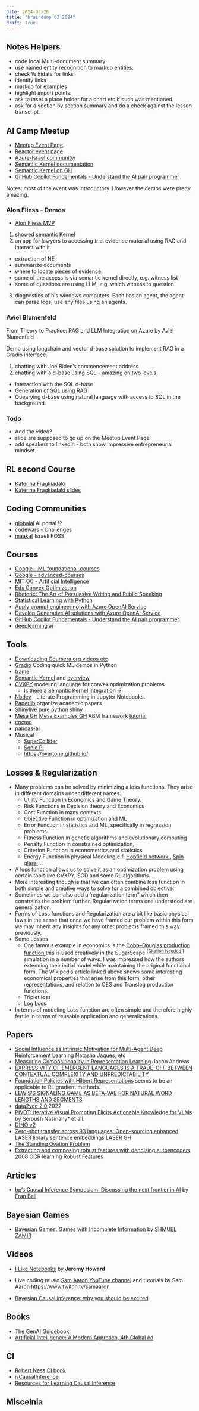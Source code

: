 ```yaml
---
date: 2024-03-26
title: "braindump 03 2024"
draft: True
---
```


## Notes Helpers

-   code local Multi-document summary
-   use named entity recognition to markup entities.
-   check Wikidata for links
-   identify links
-   markup for examples
-   highlight import points.
-   ask to inset a place holder for a chart etc if such was mentioned.
-   ask for a section by section summary and do a check against the lesson transcript.

## AI Camp Meetup

-   [Meetup Event Page](https://www.meetup.com/azureisrael/events/299975482/)
-   [Reactor event page](https://developer.microsoft.com/en-us/reactor/events/21812/)
-   [Azure-Israel community/](https://globalai.community/communities/azure-israel/)
-   [Semantic Kernel documentation](https://learn.microsoft.com/en-us/semantic-kernel/)
-   [Semantic Kernel on GH](https://github.com/microsoft/semantic-kernel)
-   [GitHub Copilot Fundamentals - Understand the AI pair programmer](https://learn.microsoft.com/en-us/training/paths/copilot//?wt.mc_id=3reg_21959_webpage_reactor)

Notes: most of the event was introductory. However the demos were pretty amazing.

### Alon Fliess - Demos

-  [Alon Fliess MVP ^<i class="bi bi-linkedin"></i>^](https://www.linkedin.com/in/alon-fliess-36655/)

1.  showed semantic Kernel
2.  an app for lawyers to accessing trial evidence material using RAG and interact with it.

-   extraction of NE
-   summarize documents
-   where to locate pieces of evidence.
-   some of the access is via semantic kernel directly, e.g. witness list
-   some of questions are using LLM, e.g. which witness to question

3.  diagnostics of his windows computers. Each has an agent, the agent can parse logs, use any files using an agents.

### Aviel Blumenfeld

From Theory to Practice: RAG and LLM Integration on Azure by Aviel Blumenfeld

Demo using langchain and vector d-base solution to implement RAG in a Gradio interface.

1.  chatting with Joe Biden's commencement address
2.  chatting with a d-base using SQL - amazing on two levels.

-   Interaction with the SQL d-base
-   Generation of SQL using RAG
-   Quearying d-base using natural language with access to SQL in the background.

### Todo

-   Add the video?
-   slide are supposed to go up on the Meetup Event Page
-   add speakers to linkedin - both show impressive entrepreneurial mindset.

## RL second Course

-   [Katerina Fragkiadaki](https://katefvision.github.io/#resources)
-   [Katerina Fragkiadaki slides](https://katefvision.github.io/katefSlides/RECITATIONtrajectoryoptimization_katef.pdf)

## Coding Communities

-   [globalai](https://globalai.community/) AI portal !?
-   [codewars](www.codewars.com) - Challenges
-   [maakaf](https://maakaf.netlify.app/) Israeli FOSS

## Courses

-   [Google - ML foundational-courses](https://developers.google.com/machine-learning/foundational-courses)
-   [Google - advanced-courses](https://developers.google.com/machine-learning/advanced-courses)
-   [MIT OC - Artificial Intelligence](https://ocw.mit.edu/courses/6-034-artificial-intelligence-fall-2010/resources/lecture-1-introduction-and-scope/)
-   [Edx Convex Optimization](https://learning.edx.org/course/course-v1:StanfordOnline+SOE-YCVX0001+1T2020/home)
-   [Rhetoric: The Art of Persuasive Writing and Public Speaking](https://courses.edx.org/courses/course-v1:HarvardX+AESTHINT15+3T2023/)
-   [Statistical Learning with Python](https://learning.edx.org/course/course-v1:StanfordOnline+SOHS-YSTATSLEARNINGP+1T2024/home)
-   [Apply prompt engineering with Azure OpenAI Service](https://learn.microsoft.com/en-us/training/modules/apply-prompt-engineering-azure-openai/?wt.mc_id=3reg_S-1295_webpage_reactor)
-   [Develop Generative AI solutions with Azure OpenAI Service](https://learn.microsoft.com/en-us/training/paths/develop-ai-solutions-azure-openai/?wt.mc_id=3reg_S-1295_webpage_reactor)
-   [GitHub Copilot Fundamentals - Understand the AI pair programmer](https://learn.microsoft.com/en-us/training/paths/copilot//?wt.mc_id=3reg_21959_webpage_reactor)
-   [deeplearning.ai](https://learn.deeplearning.ai/)


## Tools

-   [Downloading Coursera.org videos etc](https://github.com/raffaem/cs-dlp%5D)
-   [Gradio]() Coding quick ML demos in Python
-   [trame](https://kitware.github.io/trame/guide/)
-   [Semantic Kernel](https://github.com/microsoft/semantic-kernel) and [overview](https://learn.microsoft.com/en-us/semantic-kernel/overview/)
-   [CVXPY](https://www.cvxpy.org/) modeling language for convex optimization problems
    -   Is there a Semantic Kernel integration !?
-   [Nbdev]() - Literate Programming in Jupyter Notebooks.
-   [Paperlib](https://paperlib.app/en/download.html) organize academic papers
-   [Shinylive](https://github.com/quarto-ext/shinylive) pure python shiny
-   [Mesa GH]() [Mesa Examples GH](https://github.com/projectmesa/mesa-examples/tree/main) ABM framework [tutorial](https://mesa.readthedocs.io/en/main/tutorials/intro_tutorial.html)
-   [cocmd](https://cocmd.org/)
-   [pandas-ai](https://github.com/Sinaptik-AI/pandas-ai)
-   Musical
    -   [SuperCollider](https://supercollider.github.io/)
    -   [Sonic Pi](https://sonic-pi.net/)
    -   <https://overtone.github.io/>

## Losses & Regularization

-   Many problems can be solved by minimizing a loss functions. They arise in different domains under different names.
    -   Utility Function in Economics and Game Theory.
    -   Risk Functions in Decision theory and Economics
    -   Cost Function in many contexts
    -   Objective Function in optimization and ML
    -   Error Function in statistics and ML, specifically in regression problems.
    -   Fitness Function in genetic algorithms and evolutionary computing
    -   Penalty Function in constrained optimization,
    -   Criterion Function in econometrics and statistics
    -   Energy Function in physical Modeling c.f. [Hopfield network ^<i class="bi bi-wikipedia"></i>^](https://en.wikipedia.org/wiki/Hopfield_network), [Spin glass ^<i class="bi bi-wikipedia"></i>^](https://en.wikipedia.org/wiki/Spin_glass) ...
-   A loss function allows us to solve it as an optimization problem using certain tools like CVXPY, SGD and some RL algorithms.
-   More interesting though is that we can often combine loss function in both simple and creative ways to solve for a combined objective.
-   Sometimes we can also add a 'regularization term" which then constrains the problem further. Regularization terms one understood are generalization.
-   Forms of Loss functions and Regularization are a bit like basic physical laws in the sense that once we have framed our problem within this form we may inherit any insights for any other problems framed this way previously.
-   Some Losses
    -   One famous example in economics is the [Cobb–Douglas production function ^<i class="bi bi-wikipedia"></i>^](https://en.wikipedia.org/wiki/Cobb%E2%80%93Douglas_production_function) this is used creatively in the SugarScape ^[\[Citation\ Needed \]](#){.badge .bg-primary}^   simulation in a number of ways. I was impressed how the authors extending their initial model while maintaining the original functional form. The Wikipedia article linked above shows some interesting economical properties that arise from this form, other representations, and relation to CES and Translog production functions.
    -   Triplet loss
    -   Log Loss
-   In terms of modeling Loss function are often simple and therefore highly fertile in terms of reusable application and generalizations.

## Papers

-   [Social Influence as Intrinsic Motivation for Multi-Agent Deep Reinforcement Learning](https://arxiv.org/abs/1810.08647) Natasha Jaques, etc
-   [Measuring Compositionality in Representation Learning](https://openreview.net/forum?id=HJz05o0qK7) Jacob Andreas
-   [EXPRESSIVITY OF EMERGENT LANGUAGES IS A TRADE-OFF BETWEEN CONTEXTUAL COMPLEXITY AND UNPREDICTABILITY](https://arxiv.org/pdf/2106.03982.pdf)
-   [Foundation Policies with Hilbert Representations](https://seohong.me/projects/hilp/) seems to be an applicable to RL gradient methods.
-   [LEWIS’S SIGNALING GAME AS BETA-VAE FOR NATURAL WORD LENGTHS AND SEGMENTS](https://openreview.net/pdf?id=HC0msxE3sf)
-   [data2vec 2.0](https://ai.meta.com/blog/ai-self-supervised-learning-data2vec/) 2022
-   [PIVOT: Iterative Visual Prompting Elicits Actionable Knowledge for VLMs](https://pivot-prompt.github.io/) by Soroush Nasiriany\* et all.
-   [DINO v2](https://ai.meta.com/blog/dino-v2-computer-vision-self-supervised-learning/)
-   [Zero-shot transfer across 93 languages: Open-sourcing enhanced LASER library](https://ai.meta.com/blog/laser-multilingual-sentence-embeddings/) sentence embeddings [LASER GH](https://github.com/facebookresearch/LASER)
-   [The Standing Ovation Problem](https://faculty.sites.iastate.edu/tesfatsi/archive/tesfatsi/StandingOvation.MillerPage.pdf)
-   [Extracting and composing robust features with denoising autoencoders](https://dl.acm.org/doi/abs/10.1145/1390156.1390294) 2008 OCR learning Robust Features

## Articles

-   [bp’s Causal Inference Symposium: Discussing the next frontier in AI](https://medium.com/bp-tech-blog/bps-causal-inference-symposium-discussing-the-next-frontier-in-ai-71ca2a7dbd2c) by [Fran Bell](https://www.linkedin.com/posts/franziska-bell-phd-00097992_causalai-aiapplications-activity-7077699140490547200-ToE8/)

## Bayesian Games

-   [Bayesian Games: Games with Incomplete Information](http://www.ma.huji.ac.il/~zamir/documents/BayesianGames_ShmuelZamir.pdf) by [SHMUEL ZAMIR](http://www.ma.huji.ac.il/~zamir/)

## Videos

-   [I Like Notebooks](https://www.youtube.com/watch?v=9Q6sLbz37gk) by **Jeremy Howard**

-   Live coding music [Sam Aaron YouTube channel](https://www.youtube.com/@SamAaron) and tutorials by Sam Aaron <https://www.twitch.tv/samaaron>

-   [Bayesian Causal inference: why you should be excited](https://www.youtube.com/watch?v=XpF07iHeWUQ)

## Books

-   [The GenAI Guidebook](https://ravinkumar.com/GenAiGuidebook/model_basics/SimpleLinRegFlax.html)
-   [Artificial Intelligence: A Modern Approach, 4th Global ed](https://aima.cs.berkeley.edu/global-index.html)


## CI

-   [Robert Ness]() [CI book](https://www.manning.com/books/causal-ai)
-   [r/CausalInference](https://www.reddit.com/r/CausalInference/)
-   [Resources for Learning Causal Inference](https://ccaballeroh.github.io/blog/causal%20inference/Causal-inference-resources.html)


## Miscelnia


